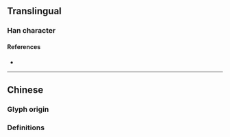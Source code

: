 {{also|婓}}
{{character info}}
==Translingual==

===Han character===
{{Han char|rn=38|rad=女|as=08|sn=11|four=|canj=VLMY|ids=⿰女非}}

====References====
* {{Han ref|kx=0264.270|dkj=06411|dj=0531.180|hdz=21057.070|uh=5A54|ud=23124}}

----

==Chinese==

===Glyph origin===
{{Han etym}}

===Definitions===
{{zh-see|婓|v}}